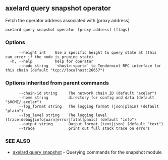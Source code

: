 ## axelard query snapshot operator

Fetch the operator address associated with \[proxy address\]

```
axelard query snapshot operator [proxy address] [flags]
```

### Options

```
      --height int    Use a specific height to query state at (this can error if the node is pruning state)
  -h, --help          help for operator
      --node string   `<host>:<port>` to Tendermint RPC interface for this chain (default "tcp://localhost:26657")
```

### Options inherited from parent commands

```
      --chain-id string     The network chain ID (default "axelar")
      --home string         directory for config and data (default "$HOME/.axelar")
      --log_format string   The logging format (json|plain) (default "plain")
      --log_level string    The logging level (trace|debug|info|warn|error|fatal|panic) (default "info")
      --output string       Output format (text|json) (default "text")
      --trace               print out full stack trace on errors
```

### SEE ALSO

- [axelard query snapshot](/cli-docs/v0_31_3/axelard_query_snapshot) - Querying commands for the snapshot module
